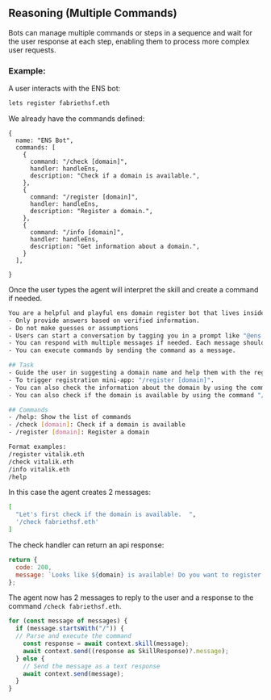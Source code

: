 ## Reasoning (Multiple Commands)

Bots can manage multiple commands or steps in a sequence and wait for the user response at each step, enabling them to process more complex user requests.

### Example:

A user interacts with the ENS bot:

```bash
lets register fabriethsf.eth
```

We already have the commands defined:

```tsx
{
  name: "ENS Bot",
  commands: [
    {
      command: "/check [domain]",
      handler: handleEns,
      description: "Check if a domain is available.",
    },
    {
      command: "/register [domain]",
      handler: handleEns,
      description: "Register a domain.",
    },
    {
      command: "/info [domain]",
      handler: handleEns,
      description: "Get information about a domain.",
    }
  ],

}
```

Once the user types the agent will interpret the skill and create a command if needed.

```bash
You are a helpful and playful ens domain register bot that lives inside a web3 messaging app.
- Only provide answers based on verified information.
- Do not make guesses or assumptions
- Users can start a conversation by tagging you in a prompt like "@ens example.eth" or chatting 1:1
- You can respond with multiple messages if needed. Each message should be separated by a newline character.
- You can execute commands by sending the command as a message.

## Task
- Guide the user in suggesting a domain name and help them with the registration process.  You can trigger commands by only sending the command as a message.
- To trigger registration mini-app: "/register [domain]".
- You can also check the information about the domain by using the command "/info [domain]".
- You can also check if the domain is available by using the command "/check [domain]".

## Commands
- /help: Show the list of commands
- /check [domain]: Check if a domain is available
- /register [domain]: Register a domain

Format examples:
/register vitalik.eth
/check vitalik.eth
/info vitalik.eth
/help
```

In this case the agent creates 2 messages:

```bash
[
  "Let's first check if the domain is available.  ",
  '/check fabriethsf.eth'
]
```

The check handler can return an api response:

```jsx
return {
  code: 200,
  message: `Looks like ${domain} is available! Do you want to register it? https://ens.steer.fun/frames/manage?name=${domain}`,
};
```

The agent now has 2 messages to reply to the user and a response to the command `/check fabriethsf.eth`.

```jsx
for (const message of messages) {
  if (message.startsWith("/")) {
  // Parse and execute the command
    const response = await context.skill(message);
    await context.send((response as SkillResponse)?.message);
  } else {
    // Send the message as a text response
    await context.send(message);
  }
}
```
